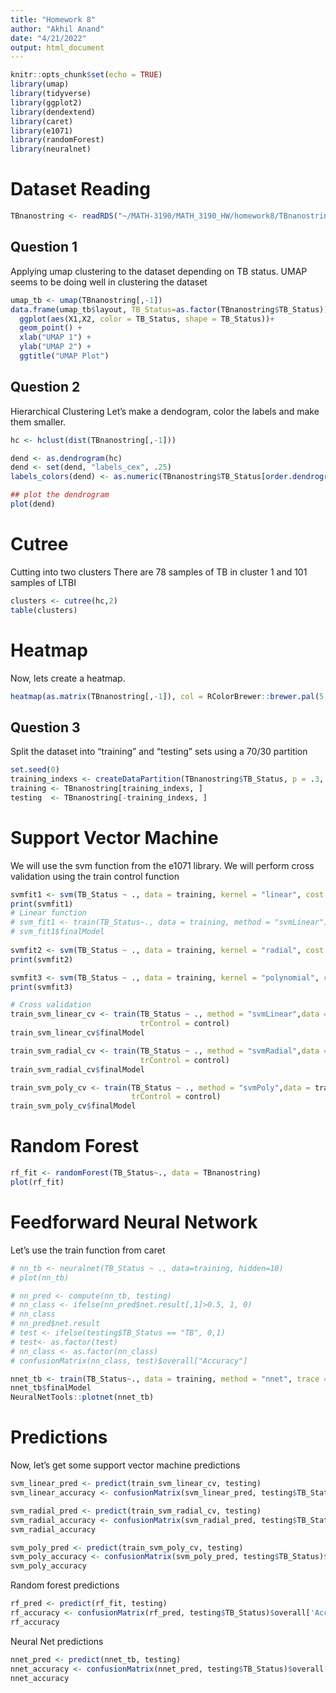 ```yaml
---
title: "Homework 8"
author: "Akhil Anand"
date: "4/21/2022"
output: html_document
---
```


```r
knitr::opts_chunk$set(echo = TRUE)
library(umap)
library(tidyverse)
library(ggplot2)
library(dendextend)
library(caret)
library(e1071)
library(randomForest)
library(neuralnet)
```

# Dataset Reading

```r
TBnanostring <- readRDS("~/MATH-3190/MATH_3190_HW/homework8/TBnanostring.rds")
```

## Question 1

Applying umap clustering to the dataset depending on TB status.
UMAP seems to be doing well in clustering the dataset

```r
umap_tb <- umap(TBnanostring[,-1])
data.frame(umap_tb$layout, TB_Status=as.factor(TBnanostring$TB_Status)) %>%
  ggplot(aes(X1,X2, color = TB_Status, shape = TB_Status))+
  geom_point() +
  xlab("UMAP 1") +
  ylab("UMAP 2") +
  ggtitle("UMAP Plot")

```

## Question 2 

Hierarchical Clustering
Let's make a dendogram, color the labels and make them smaller.

```r
hc <- hclust(dist(TBnanostring[,-1]))

dend <- as.dendrogram(hc)
dend <- set(dend, "labels_cex", .25)
labels_colors(dend) <- as.numeric(TBnanostring$TB_Status[order.dendrogram(dend)]=="LTBI")+1

## plot the dendrogram
plot(dend)
```
# Cutree
Cutting into two clusters
There are 78 samples of TB in cluster 1 and 101 samples of LTBI

```r
clusters <- cutree(hc,2)
table(clusters)
```
# Heatmap
Now, lets create a heatmap.

```r
heatmap(as.matrix(TBnanostring[,-1]), col = RColorBrewer::brewer.pal(5, "Spectral"))
```


## Question 3
Split the dataset into "training" and "testing" sets using a 70/30 partition
 
```r
set.seed(0)
training_indexs <- createDataPartition(TBnanostring$TB_Status, p = .3, list = F)
training <- TBnanostring[training_indexs, ]
testing  <- TBnanostring[-training_indexs, ]
```

# Support Vector Machine
We will use the svm function from the e1071 library. We will perform cross validation using 
the train control function

```r
svmfit1 <- svm(TB_Status ~ ., data = training, kernel = "linear", cost = 10, scale = FALSE)
print(svmfit1)
# Linear function 
# svm_fit1 <- train(TB_Status~., data = training, method = "svmLinear")
# svm_fit1$finalModel
  
svmfit2 <- svm(TB_Status ~ ., data = training, kernel = "radial", cost = 10, scale = FALSE) 
print(svmfit2)

svmfit3 <- svm(TB_Status ~ ., data = training, kernel = "polynomial", cost = 10, scale = FALSE) 
print(svmfit3)

# Cross validation
train_svm_linear_cv <- train(TB_Status ~ ., method = "svmLinear",data = training,
                             trControl = control)
train_svm_linear_cv$finalModel

train_svm_radial_cv <- train(TB_Status ~ ., method = "svmRadial",data = training,
                             trControl = control)
train_svm_radial_cv$finalModel

train_svm_poly_cv <- train(TB_Status ~ ., method = "svmPoly",data = training,
                           trControl = control)
train_svm_poly_cv$finalModel

```

# Random Forest 

```r
rf_fit <- randomForest(TB_Status~., data = TBnanostring)
plot(rf_fit)
```


# Feedforward Neural Network
Let's use the train function from caret

```r
# nn_tb <- neuralnet(TB_Status ~ ., data=training, hidden=10)
# plot(nn_tb)

# nn_pred <- compute(nn_tb, testing)
# nn_class <- ifelse(nn_pred$net.result[,1]>0.5, 1, 0)
# nn_class
# nn_pred$net.result
# test <- ifelse(testing$TB_Status == "TB", 0,1)
# test<- as.factor(test)
# nn_class <- as.factor(nn_class)
# confusionMatrix(nn_class, test)$overall["Accuracy"]

nnet_tb <- train(TB_Status~., data = training, method = "nnet", trace = F)
nnet_tb$finalModel
NeuralNetTools::plotnet(nnet_tb)
```


# Predictions
Now, let's get some support vector machine predictions
```r
svm_linear_pred <- predict(train_svm_linear_cv, testing)
svm_linear_accuracy <- confusionMatrix(svm_linear_pred, testing$TB_Status)$overall['Accuracy']

svm_radial_pred <- predict(train_svm_radial_cv, testing)
svm_radial_accuracy <- confusionMatrix(svm_radial_pred, testing$TB_Status)$overall['Accuracy']
svm_radial_accuracy

svm_poly_pred <- predict(train_svm_poly_cv, testing)
svm_poly_accuracy <- confusionMatrix(svm_poly_pred, testing$TB_Status)$overall['Accuracy']
svm_poly_accuracy

```

Random forest predictions

```r
rf_pred <- predict(rf_fit, testing)
rf_accuracy <- confusionMatrix(rf_pred, testing$TB_Status)$overall['Accuracy']
rf_accuracy
```

Neural Net predictions

```r
nnet_pred <- predict(nnet_tb, testing)
nnet_accuracy <- confusionMatrix(nnet_pred, testing$TB_Status)$overall['Accuracy']
nnet_accuracy
```



 
 
 
 
 
